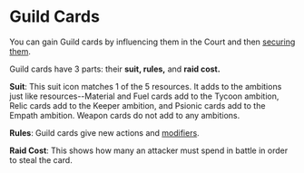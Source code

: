 
# Guild Cards
You can gain Guild cards by influencing them in the Court and then [securing them](standard_actions#secure-aggression).

Guild cards have 3 parts: their **suit, rules,** and **raid cost.**

**Suit**: This suit icon matches 1 of the 5 resources. It adds to the ambitions just like resources--Material and Fuel cards add to the Tycoon ambition, Relic cards add to the Keeper ambition, and Psionic cards add to the Empath ambition. Weapon cards do not add to any ambitions.

**Rules**: Guild cards give new actions and [modifiers](contribute).

**Raid Cost**: This shows how many <KeyIcon /> an attacker must spend in battle in order to steal the card.